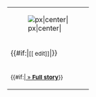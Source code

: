 {|width={{{size}}}px align=center
|-
|colspan=2|[[File:{{{image_title}}}|{{{size}}}px|center|{{{image_text}}}]]
|-
|{{#if:{{{edit_this|}}}|<small class="nounderlines plainlinks"><nowiki>[</nowiki>[{{fullurl:{{{edit_this}}}|action=edit}} edit]<nowiki>]</nowiki></small>|}}
|align=right|{{#if:{{{credit|}}}|<small>Credit: {{{credit}}}</small>}}
|-
|align=left colspan=2|<small>{{{caption}}} {{#if:{{{full_story|}}}|[[{{{full_story}}}|&nbsp;&raquo;&nbsp;'''Full&nbsp;story''']]}} </small>
|}